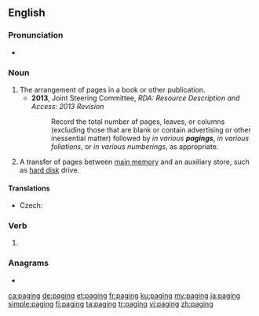 ==English==
{{wikipedia}}

===Pronunciation===
* {{IPA|/ˈpeɪdʒɪŋ/|lang=en}}

===Noun===
{{en-noun|~}}

# The arrangement of pages in a book or other publication.
#* '''2013''', Joint Steering Committee, ''RDA: Resource Description and Access: 2013 Revision''
#*: Record the total number of pages, leaves, or columns (excluding those that are blank or contain advertising or other inessential matter) followed by ''in various '''pagings''''', ''in various foliations'', or ''in various numberings'', as appropriate.
# {{lb|en|computing}} A transfer of pages between [[main memory]] and an auxiliary store, such as [[hard disk]] drive.

====Translations====
{{trans-top|transfer of pages}}
* Czech: {{t|cs|stránkování|n}}
{{trans-mid}}
{{trans-bottom}}

===Verb===
{{head|en|present participle}}

# {{present participle of|page|lang=en|nocat=1}}

===Anagrams===
* {{l|en|gaping}}

[[ca:paging]]
[[de:paging]]
[[et:paging]]
[[fr:paging]]
[[ku:paging]]
[[my:paging]]
[[ja:paging]]
[[simple:paging]]
[[fi:paging]]
[[ta:paging]]
[[tr:paging]]
[[vi:paging]]
[[zh:paging]]